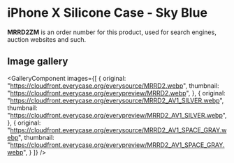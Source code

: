 
# iPhone X Silicone Case - Sky Blue

<Callout type='info' emoji='👉🏻'>**MRRD2ZM** is an order number for this product, used for search engines, auction websites and such.</Callout>

## Image gallery

<GalleryComponent
    images={[
      {
        original: "https://cloudfront.everycase.org/everysource/MRRD2.webp",
        thumbnail: "https://cloudfront.everycase.org/everypreview/MRRD2.webp",
      },
      {
        original: "https://cloudfront.everycase.org/everysource/MRRD2_AV1_SILVER.webp",
        thumbnail: "https://cloudfront.everycase.org/everypreview/MRRD2_AV1_SILVER.webp",
      },
      {
        original: "https://cloudfront.everycase.org/everysource/MRRD2_AV1_SPACE_GRAY.webp",
        thumbnail: "https://cloudfront.everycase.org/everypreview/MRRD2_AV1_SPACE_GRAY.webp",
      }
    ]}
  />
